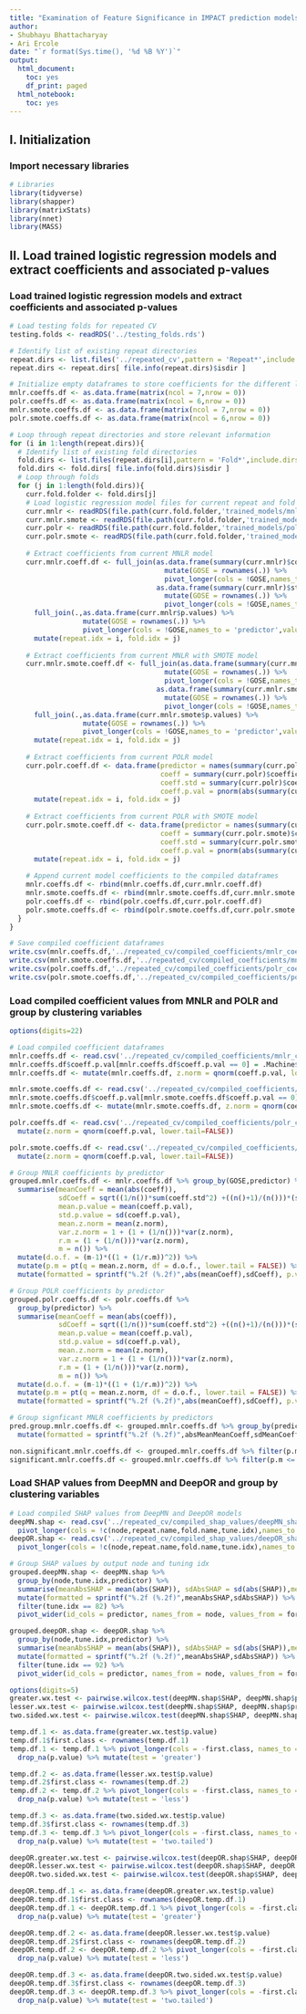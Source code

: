 ```yaml
---
title: "Examination of Feature Significance in IMPACT prediction models"
author: 
- Shubhayu Bhattacharyay
- Ari Ercole
date: "`r format(Sys.time(), '%d %B %Y')`"
output:
  html_document:
    toc: yes
    df_print: paged
  html_notebook:
    toc: yes
---
```

<style type="text/css">
.main-container {
max-width: 1800px;
margin-left: auto;
margin-right: auto;
}
</style>

## I. Initialization

### Import necessary libraries
```r
# Libraries
library(tidyverse)
library(shapper)
library(matrixStats)
library(nnet)
library(MASS)
```

## II. Load trained logistic regression models and extract coefficients and associated p-values

### Load trained logistic regression models and extract coefficients and associated p-values
```r
# Load testing folds for repeated CV
testing.folds <- readRDS('../testing_folds.rds')

# Identify list of existing repeat directories
repeat.dirs <- list.files('../repeated_cv',pattern = 'Repeat*',include.dirs = TRUE,full.names = TRUE)
repeat.dirs <- repeat.dirs[ file.info(repeat.dirs)$isdir ]

# Initialize empty dataframes to store coefficients for the different logistic regression model types
mnlr.coeffs.df <- as.data.frame(matrix(ncol = 7,nrow = 0))
polr.coeffs.df <- as.data.frame(matrix(ncol = 6,nrow = 0))
mnlr.smote.coeffs.df <- as.data.frame(matrix(ncol = 7,nrow = 0))
polr.smote.coeffs.df <- as.data.frame(matrix(ncol = 6,nrow = 0))

# Loop through repeat directories and store relevant information
for (i in 1:length(repeat.dirs)){
  # Identify list of existing fold directories
  fold.dirs <- list.files(repeat.dirs[i],pattern = 'Fold*',include.dirs = TRUE,full.names = TRUE)
  fold.dirs <- fold.dirs[ file.info(fold.dirs)$isdir ]
  # Loop through folds
  for (j in 1:length(fold.dirs)){
    curr.fold.folder <- fold.dirs[j]
    # Load logistic regression model files for current repeat and fold
    curr.mnlr <- readRDS(file.path(curr.fold.folder,'trained_models/mnlr_mdl.rds'))
    curr.mnlr.smote <- readRDS(file.path(curr.fold.folder,'trained_models/mnlr_mdl.rds'))
    curr.polr <- readRDS(file.path(curr.fold.folder,'trained_models/polr_mdl.rds'))
    curr.polr.smote <- readRDS(file.path(curr.fold.folder,'trained_models/polr_mdl.rds'))
    
    # Extract coefficients from current MNLR model
    curr.mnlr.coeff.df <- full_join(as.data.frame(summary(curr.mnlr)$coefficients) %>% 
                                      mutate(GOSE = rownames(.)) %>% 
                                      pivot_longer(cols = !GOSE,names_to = 'predictor',values_to = 'coeff'),
                                    as.data.frame(summary(curr.mnlr)$standard.errors) %>% 
                                      mutate(GOSE = rownames(.)) %>% 
                                      pivot_longer(cols = !GOSE,names_to = 'predictor',values_to = 'coeff.std'),by = c('predictor', 'GOSE')) %>%
      full_join(.,as.data.frame(curr.mnlr$p.values) %>% 
                  mutate(GOSE = rownames(.)) %>% 
                  pivot_longer(cols = !GOSE,names_to = 'predictor',values_to = 'coeff.p.val'),by = c('predictor', 'GOSE')) %>%
      mutate(repeat.idx = i, fold.idx = j)
    
    # Extract coefficients from current MNLR with SMOTE model
    curr.mnlr.smote.coeff.df <- full_join(as.data.frame(summary(curr.mnlr.smote)$coefficients) %>% 
                                      mutate(GOSE = rownames(.)) %>% 
                                      pivot_longer(cols = !GOSE,names_to = 'predictor',values_to = 'coeff'),
                                    as.data.frame(summary(curr.mnlr.smote)$standard.errors) %>% 
                                      mutate(GOSE = rownames(.)) %>% 
                                      pivot_longer(cols = !GOSE,names_to = 'predictor',values_to = 'coeff.std'),by = c('predictor', 'GOSE')) %>%
      full_join(.,as.data.frame(curr.mnlr.smote$p.values) %>% 
                  mutate(GOSE = rownames(.)) %>% 
                  pivot_longer(cols = !GOSE,names_to = 'predictor',values_to = 'coeff.p.val'),by = c('predictor', 'GOSE')) %>%
      mutate(repeat.idx = i, fold.idx = j)
    
    # Extract coefficients from current POLR model
    curr.polr.coeff.df <- data.frame(predictor = names(summary(curr.polr)$coefficients[,1]), 
                                     coeff = summary(curr.polr)$coefficients[,1], 
                                     coeff.std = summary(curr.polr)$coefficients[,2],
                                     coeff.p.val = pnorm(abs(summary(curr.polr)$coefficients[,3]), lower.tail = FALSE) * 2) %>%
      mutate(repeat.idx = i, fold.idx = j)
    
    # Extract coefficients from current POLR with SMOTE model
    curr.polr.smote.coeff.df <- data.frame(predictor = names(summary(curr.polr.smote)$coefficients[,1]), 
                                     coeff = summary(curr.polr.smote)$coefficients[,1], 
                                     coeff.std = summary(curr.polr.smote)$coefficients[,2],
                                     coeff.p.val = pnorm(abs(summary(curr.polr.smote)$coefficients[,3]), lower.tail = FALSE) * 2) %>%
      mutate(repeat.idx = i, fold.idx = j)
    
    # Append current model coefficients to the compiled dataframes
    mnlr.coeffs.df <- rbind(mnlr.coeffs.df,curr.mnlr.coeff.df)
    mnlr.smote.coeffs.df <- rbind(mnlr.smote.coeffs.df,curr.mnlr.smote.coeff.df)
    polr.coeffs.df <- rbind(polr.coeffs.df,curr.polr.coeff.df)
    polr.smote.coeffs.df <- rbind(polr.smote.coeffs.df,curr.polr.smote.coeff.df)
  }
}

# Save compiled coefficient dataframes
write.csv(mnlr.coeffs.df,'../repeated_cv/compiled_coefficients/mnlr_coefficients.csv',row.names = FALSE)
write.csv(mnlr.smote.coeffs.df,'../repeated_cv/compiled_coefficients/mnlr_smote_coefficients.csv',row.names = FALSE)
write.csv(polr.coeffs.df,'../repeated_cv/compiled_coefficients/polr_coefficients.csv',row.names = FALSE)
write.csv(polr.smote.coeffs.df,'../repeated_cv/compiled_coefficients/polr_smote_coefficients.csv',row.names = FALSE)
```

### Load compiled coefficient values from MNLR and POLR and group by clustering variables
```r
options(digits=22)

# Load compiled coefficient dataframes
mnlr.coeffs.df <- read.csv('../repeated_cv/compiled_coefficients/mnlr_coefficients.csv') 
mnlr.coeffs.df$coeff.p.val[mnlr.coeffs.df$coeff.p.val == 0] = .Machine$double.eps
mnlr.coeffs.df <- mutate(mnlr.coeffs.df, z.norm = qnorm(coeff.p.val, lower.tail=FALSE))

mnlr.smote.coeffs.df <- read.csv('../repeated_cv/compiled_coefficients/mnlr_smote_coefficients.csv') 
mnlr.smote.coeffs.df$coeff.p.val[mnlr.smote.coeffs.df$coeff.p.val == 0] = .Machine$double.eps
mnlr.smote.coeffs.df <- mutate(mnlr.smote.coeffs.df, z.norm = qnorm(coeff.p.val, lower.tail=FALSE))

polr.coeffs.df <- read.csv('../repeated_cv/compiled_coefficients/polr_coefficients.csv') %>% 
  mutate(z.norm = qnorm(coeff.p.val, lower.tail=FALSE))

polr.smote.coeffs.df <- read.csv('../repeated_cv/compiled_coefficients/polr_smote_coefficients.csv') %>% 
  mutate(z.norm = qnorm(coeff.p.val, lower.tail=FALSE))

# Group MNLR coefficients by predictor
grouped.mnlr.coeffs.df <- mnlr.coeffs.df %>% group_by(GOSE,predictor) %>% 
  summarise(meanCoeff = mean(abs(coeff)), 
            sdCoeff = sqrt((1/n())*sum(coeff.std^2) +((n()+1)/(n()))*(sd(abs(coeff))^2)), 
            mean.p.value = mean(coeff.p.val),
            std.p.value = sd(coeff.p.val),
            mean.z.norm = mean(z.norm),
            var.z.norm = 1 + (1 + (1/n()))*var(z.norm),
            r.m = (1 + (1/n()))*var(z.norm),
            m = n()) %>%
  mutate(d.o.f. = (m-1)*((1 + (1/r.m))^2)) %>%
  mutate(p.m = pt(q = mean.z.norm, df = d.o.f., lower.tail = FALSE)) %>%
  mutate(formatted = sprintf("%.2f (%.2f)",abs(meanCoeff),sdCoeff), p.value.imp = sprintf("%.2f",p.m))

# Group POLR coefficients by predictor
grouped.polr.coeffs.df <- polr.coeffs.df %>% 
  group_by(predictor) %>% 
  summarise(meanCoeff = mean(abs(coeff)), 
            sdCoeff = sqrt((1/n())*sum(coeff.std^2) +((n()+1)/(n()))*(sd(abs(coeff))^2)), 
            mean.p.value = mean(coeff.p.val),
            std.p.value = sd(coeff.p.val),
            mean.z.norm = mean(z.norm),
            var.z.norm = 1 + (1 + (1/n()))*var(z.norm),
            r.m = (1 + (1/n()))*var(z.norm),
            m = n()) %>%
  mutate(d.o.f. = (m-1)*((1 + (1/r.m))^2)) %>%
  mutate(p.m = pt(q = mean.z.norm, df = d.o.f., lower.tail = FALSE)) %>%
  mutate(formatted = sprintf("%.2f (%.2f)",abs(meanCoeff),sdCoeff), p.value.imp = sprintf("%.2f",p.m))

# Group signficant MNLR coefficients by predictors
pred.group.mnlr.coeffs.df <- grouped.mnlr.coeffs.df %>% group_by(predictor) %>% summarise(absMeanMeanCoeff = (mean(abs(meanCoeff))), sdMeanCoeff = sqrt((1/n())*sum(sdCoeff^2) +((n()+1)/(n()))*(sd(abs(meanCoeff))^2)))%>%
  mutate(formatted = sprintf("%.2f (%.2f)",absMeanMeanCoeff,sdMeanCoeff))

non.significant.mnlr.coeffs.df <- grouped.mnlr.coeffs.df %>% filter(p.m > 0.05)
significant.mnlr.coeffs.df <- grouped.mnlr.coeffs.df %>% filter(p.m <= 0.05)
```

### Load SHAP values from DeepMN and DeepOR and group by clustering variables
```r
# Load compiled SHAP values from DeepMN and DeepOR models
deepMN.shap <- read.csv('../repeated_cv/compiled_shap_values/deepMN_shap_values.csv') %>% 
  pivot_longer(cols = !c(node,repeat.name,fold.name,tune.idx),names_to = "predictor", values_to = "SHAP")
deepOR.shap <- read.csv('../repeated_cv/compiled_shap_values/deepOR_shap_values.csv') %>% 
  pivot_longer(cols = !c(node,repeat.name,fold.name,tune.idx),names_to = "predictor", values_to = "SHAP")

# Group SHAP values by output node and tuning idx
grouped.deepMN.shap <- deepMN.shap %>% 
  group_by(node,tune.idx,predictor) %>% 
  summarise(meanAbsSHAP = mean(abs(SHAP)), sdAbsSHAP = sd(abs(SHAP)),medianAbsSHAP = median(abs(SHAP)), lowerCIAbsSHAP = quantile(abs(SHAP),.25), upperCIAbsSHAP = quantile(abs(SHAP),.75)) %>%
  mutate(formatted = sprintf("%.2f (%.2f)",meanAbsSHAP,sdAbsSHAP)) %>%
  filter(tune.idx == 82) %>%
  pivot_wider(id_cols = predictor, names_from = node, values_from = formatted)

grouped.deepOR.shap <- deepOR.shap %>% 
  group_by(node,tune.idx,predictor) %>% 
  summarise(meanAbsSHAP = mean(abs(SHAP)), sdAbsSHAP = sd(abs(SHAP)),medianAbsSHAP = median(abs(SHAP)), lowerCIAbsSHAP = quantile(abs(SHAP),.25), upperCIAbsSHAP = quantile(abs(SHAP),.75)) %>%
  mutate(formatted = sprintf("%.2f (%.2f)",meanAbsSHAP,sdAbsSHAP)) %>%
  filter(tune.idx == 92) %>%
  pivot_wider(id_cols = predictor, names_from = node, values_from = formatted)

options(digits=5)
greater.wx.test <- pairwise.wilcox.test(deepMN.shap$SHAP, deepMN.shap$predictor,p.adjust.method = "BH",paired = TRUE,alternative = 'greater')
lesser.wx.test <- pairwise.wilcox.test(deepMN.shap$SHAP, deepMN.shap$predictor,p.adjust.method = "BH",paired = TRUE,alternative = 'less')
two.sided.wx.test <- pairwise.wilcox.test(deepMN.shap$SHAP, deepMN.shap$predictor,p.adjust.method = "BH",paired = TRUE)

temp.df.1 <- as.data.frame(greater.wx.test$p.value)
temp.df.1$first.class <- rownames(temp.df.1)
temp.df.1 <- temp.df.1 %>% pivot_longer(cols = -first.class, names_to = 'second.class',values_to = 'p.value') %>% 
  drop_na(p.value) %>% mutate(test = 'greater')

temp.df.2 <- as.data.frame(lesser.wx.test$p.value)
temp.df.2$first.class <- rownames(temp.df.2)
temp.df.2 <- temp.df.2 %>% pivot_longer(cols = -first.class, names_to = 'second.class',values_to = 'p.value') %>% 
  drop_na(p.value) %>% mutate(test = 'less')

temp.df.3 <- as.data.frame(two.sided.wx.test$p.value)
temp.df.3$first.class <- rownames(temp.df.3)
temp.df.3 <- temp.df.3 %>% pivot_longer(cols = -first.class, names_to = 'second.class',values_to = 'p.value') %>% 
  drop_na(p.value) %>% mutate(test = 'two.tailed')

deepOR.greater.wx.test <- pairwise.wilcox.test(deepOR.shap$SHAP, deepOR.shap$predictor,p.adjust.method = "BH",paired = TRUE,alternative = 'greater')
deepOR.lesser.wx.test <- pairwise.wilcox.test(deepOR.shap$SHAP, deepOR.shap$predictor,p.adjust.method = "BH",paired = TRUE,alternative = 'less')
deepOR.two.sided.wx.test <- pairwise.wilcox.test(deepOR.shap$SHAP, deepOR.shap$predictor,p.adjust.method = "BH",paired = TRUE)

deepOR.temp.df.1 <- as.data.frame(deepOR.greater.wx.test$p.value)
deepOR.temp.df.1$first.class <- rownames(deepOR.temp.df.1)
deepOR.temp.df.1 <- deepOR.temp.df.1 %>% pivot_longer(cols = -first.class, names_to = 'second.class',values_to = 'p.value') %>% 
  drop_na(p.value) %>% mutate(test = 'greater')

deepOR.temp.df.2 <- as.data.frame(deepOR.lesser.wx.test$p.value)
deepOR.temp.df.2$first.class <- rownames(deepOR.temp.df.2)
deepOR.temp.df.2 <- deepOR.temp.df.2 %>% pivot_longer(cols = -first.class, names_to = 'second.class',values_to = 'p.value') %>% 
  drop_na(p.value) %>% mutate(test = 'less')

deepOR.temp.df.3 <- as.data.frame(deepOR.two.sided.wx.test$p.value)
deepOR.temp.df.3$first.class <- rownames(deepOR.temp.df.3)
deepOR.temp.df.3 <- deepOR.temp.df.3 %>% pivot_longer(cols = -first.class, names_to = 'second.class',values_to = 'p.value') %>% 
  drop_na(p.value) %>% mutate(test = 'two.tailed')
```